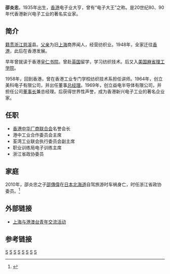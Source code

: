 '''邵炎忠'''，1935年出生，[[香港|香港]]电子业大亨，曾有“电子大王”之称。是20世纪80、90年代香港新兴电子工业的著名实业家。

==简介==

[[籍贯|籍贯]][[浙江|浙江]][[慈溪|慈溪]]县。[[父亲|父亲]]为旧[[上海|上海]]商界闻人，经营纺织业。1948年，全家迁往[[香港|香港]]，此后在香港发展。

早年曾就读于香港[[皇仁书院|皇仁书院]]。曾赴[[英国|英国]]留学，学习纺织技术。后又入[[美国|美国]][[麻省理工学院|麻省理工学院]]。

1958年，回到香港，曾在香港工业专门学校纺织技术系担任讲师。1964年，创立美科电子有限公司，并出任董事[[总经理|总经理]]。1969年，创立益电半导体有限公司，并担任公司[[董事长|董事长]]兼总经理。后获得世界性声誉，成为香港新兴电子工业的著名企业家。

==任职==
* [[香港中华厂商联合会|香港中华厂商联合会]]名誉会长
* 港中工业合作委员会主席
* 荃湾工业联会执行委员会副主席
* 职业训练局电子训练主席
* 浙江省政协委员

==家庭==
2010年，邵炎忠之子[[邵傳偉|邵傳偉]]在[[日本|日本]][[北海道|北海道]]自驾旅游时车祸身亡，时任浙江省政协委员。<ref name="邵傳偉">{{cite web |url=http://news.cts.com.tw/cnyes/money/201012/201012240637691.html |title=香港電子大王邵炎忠之子邵傳偉 北海道自駕遊車禍死亡 |publisher=[[東京放送控股|TBS]]新闻 |time=2010/12/24 09:27 [[台北|台北]]綜合報導 |accessdate=2011年11月25日 |deadurl=yes |archiveurl=https://web.archive.org/web/20110302075514/http://news.cts.com.tw/cnyes/money/201012/201012240637691.html |archivedate=2011年3月2日 }}</ref>

==外部链接==
* [http://www.shtong.gov.cn/newsite/node2/node2245/node66268/node66284/node66349/node66430/userobject1ai62471.html 上海与港澳台青年交流活动]{{Wayback|url=http://www.shtong.gov.cn/newsite/node2/node2245/node66268/node66284/node66349/node66430/userobject1ai62471.html |date=20160427161938 }}

==参考链接==
{{reflist}}

[[Category:香港商人|S]]
[[Category:中国企业家|S]]
[[Category:宁波商帮|S]]
[[Category:麻省理工学院校友|S]]
[[Category:宁波人|S]]
[[Category:慈溪人|S]]
[[Category:香港寧波人|S]]
[[Category:1935年出生|S]]